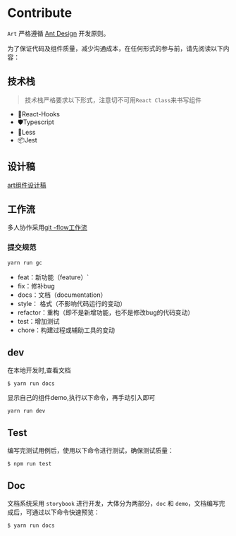 
<Meta title="文档|参与贡献" />


# Contribute

`Art` 严格遵循 [Ant Design](https://ant.design/docs/spec/proximity-cn) 开发原则。

为了保证代码及组件质量，减少沟通成本，在任何形式的参与前，请先阅读以下内容：




## 技术栈

> 技术栈严格要求以下形式，注意切不可用`React Class`来书写组件

- 🌈React-Hooks
- 🛡Typescript
- 🎨Less
- 📦Jest



## 设计稿

[art组件设计稿](https://lanhuapp.com/web/#/item/project/board?type=share_mark&pid=3050eb52-9397-408a-82ea-f94190b9c2d0&activeSectionId=&teamId=9df6d36b-f656-4cc3-acf9-a333437de2cc&param=094b1ba8-e42b-4a0c-ade5-562661aea83e)


## 工作流

多人协作采用[git -flow工作流](https://www.git-tower.com/learn/git/ebook/cn/command-line/advanced-topics/git-flow)


### 提交规范

```javascript
yarn run gc
```

- feat：新功能（feature）`
- fix：修补bug
- docs：文档（documentation）
- style： 格式（不影响代码运行的变动）
- refactor：重构（即不是新增功能，也不是修改bug的代码变动）
- test：增加测试
- chore：构建过程或辅助工具的变动




## dev

在本地开发时,查看文档

```
$ yarn run docs
```

显示自己的组件demo,执行以下命令，再手动引入即可

```
yarn run dev
```


## Test

编写完测试用例后，使用以下命令进行测试，确保测试质量：

```
$ npm run test
```

## Doc

文档系统采用 `storybook` 进行开发，大体分为两部分，`doc` 和 `demo`，文档编写完成后，可通过以下命令快速预览：

```
$ yarn run docs
```


